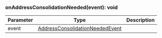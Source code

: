 

### onAddressConsolidationNeeded(event): void



| Parameter       | Type |  Description |
| --------------- | -------- | -------- |
| event | [AddressConsolidationNeededEvent](#addressconsolidationneededevent) |   |
